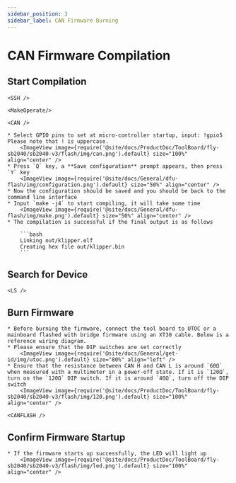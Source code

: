 ```yaml
---
sidebar_position: 3
sidebar_label: CAN Firmware Burning
---
```





# CAN Firmware Compilation

## Start Compilation

    <SSH />

    <MakeOperate/>

    <CAN />

    * Select GPIO pins to set at micro-controller startup, input: !gpio5 Please note that ! is uppercase.
        <ImageView image={require('@site/docs/ProductDoc/ToolBoard/fly-sb2040/sb2040-v3/flash/img/can.png').default} size="100%" align="center" />
    * Press `Q` key, a **Save configuration** prompt appears, then press `Y` key
        <ImageView image={require('@site/docs/General/dfu-flash/img/configuration.png').default} size="50%" align="center" />
    * Now the configuration should be saved and you should be back to the command line interface
    * Input `make -j4` to start compiling, it will take some time
        <ImageView image={require('@site/docs/General/dfu-flash/img/make.png').default} size="50%" align="center" />
    * The compilation is successful if the final output is as follows

        ```bash
        Linking out/klipper.elf
        Creating hex file out/klipper.bin
        ```

## Search for Device

    <LS />


## Burn Firmware

    * Before burning the firmware, connect the tool board to UTOC or a mainboard flashed with bridge firmware using an XT30 cable. Below is a reference wiring diagram.
    * Please ensure that the DIP switches are set correctly
        <ImageView image={require('@site/docs/General/get-id/img/utoc.png').default} size="80%" align="left" />
    * Ensure that the resistance between CAN H and CAN L is around `60Ω` when measured with a multimeter in a power-off state. If it is `120Ω`, turn on the `120Ω` DIP switch. If it is around `40Ω`, turn off the DIP switch
        <ImageView image={require('@site/docs/ProductDoc/ToolBoard/fly-sb2040/sb2040-v3/flash/img/120.png').default} size="100%" align="center" />

    <CANFLASH />

## Confirm Firmware Startup

    * If the firmware starts up successfully, the LED will light up
        <ImageView image={require('@site/docs/ProductDoc/ToolBoard/fly-sb2040/sb2040-v3/flash/img/led.png').default} size="100%" align="center" />